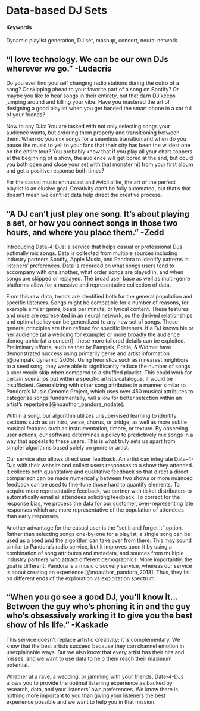 # Data-based DJ Sets {#data-4-DJs}

#### Keywords {-}

Dynamic playlist generation, DJ set, mashup, concert, neural network

## "I love technology. We can be our own DJs wherever we go." -Ludacris

Do you ever find yourself changing radio stations during the outro of a song? Or skipping ahead to your favorite part of a song on Spotify? Or maybe you like to hear songs in their entirety, but that darn DJ keeps jumping around and killing your vibe. Have you mastered the art of designing a good playlist when you get handed the smart phone in a car full of your friends?

Now to any DJs: You are tasked with not only selecting songs your audience wants, but ordering them properly and transitioning between them. When do you mix songs for a seamless transition and when do you pause the music to yell to your fans that their city has been the wildest one on the entire tour? You probably know that if you play all your chart-toppers at the beginning of a show, the audience will get bored at the end, but could you both open and close your set with that monster hit from your first album and get a positive response both times?

For the casual music enthusiast and Avicii alike, the art of the perfect playlist is an elusive goal. Creativity can't be fully automated, but that's that doesn't mean we can't let data help direct the creative process.

## "A DJ can't just play one song. It's about playing a set, or how you connect songs in those two hours, and where you place them." -Zedd

Introducing Data-4-DJs: a service that helps casual or professional DJs optimally mix songs. Data is collected from multiple sources including industry partners Spotify, Apple Music, and Pandora to identify patterns in listeners' preferences. Data is recorded on what songs users tend to accompany with one another, what order songs are played in, and when songs are skipped or replayed. The broad user base as well as multi-genre platforms allow for a massive and representative collection of data.

From this raw data, trends are identified both for the general population and specific listeners. Songs might be compatible for a number of reasons, for example similar genre, beats per minute, or lyrical content. These features and more are represented in an neural network, so the derived relationships and optimal policy can be generalized to any new set of songs. These general principles are then refined for specific listeners. If a DJ knows his or her audience (at a wedding for example) or more broadly the audience demographic (at a concert), these more tailored details can be exploited. Preliminary efforts, such as that by Pampalk, Pohle, & Widmer have demonstrated success using primarily genre and artist information [@pampalk_dynamic_2005]. Using heuristics such as n nearest neighbors to a seed song, they were able to significantly reduce the number of songs a user would skip when compared to a shuffled playlist. This could work for certain scenarios but within a specific artist's catalogue, it would be insufficient. Generalizing with other song attributes in a manner similar to Pandora's Music Genome Project, which uses over 450 musical attributes to categorize songs fundamentally, will allow for better selection within an artist's repertoire [@noauthor_pandora_nodate].

Within a song, our algorithm utilizes unsupervised learning to identify sections such as an intro, verse, chorus, or bridge, as well as more subtle musical features such as instrumentation, timbre, or texture. By observing user actions, our software determines a policy to predictively mix songs in a way that appeals to these users. This is what truly sets us apart from simpler algorithms based solely on genre or artist.

Our service also allows direct user feedback. An artist can integrate Data-4-DJs with their website and collect users responses to a show they attended. It collects both quantitative and qualitative feedback so that direct a direct comparison can be made numerically between two shows or more nuanced feedback can be used to fine-tune those hard to quantify elements. To acquire more representative feedback, we partner with ticket distributers to automatically email all attendees soliciting feedback. To correct for the response bias, we process the data for our customer, over-representing late responses which are more representative of the population of attendees than early responses.

Another advantage for the casual user is the "set it and forget it" option. Rather than selecting songs one-by-one for a playlist, a single song can be used as a seed and the algorithm can take over from there. This may sound similar to Pandora's radio service, but it improves upon it by using a combination of song attributes and metadata, and sources from multiple industry partners who attract different demographics. More importantly, the goal is different: Pandora is a music discovery service, whereas our service is about creating an experience [@noauthor_pandora_2018]. Thus, they fall on different ends of the exploration vs exploitation spectrum.

## "When you go see a good DJ, you’ll know it... Between the guy who’s phoning it in and the guy who’s obsessively working it to give you the best show of his life." -Kaskade

This service doesn't replace artistic creativity; it is complementary. We know that the best artists succeed because they can channel emotion in unexplainable ways. But we also know that every artist has their hits and misses, and we want to use data to help them reach their maximum potential.

Whether at a rave, a wedding, or jamming with your friends, Data-4-DJs allows you to provide the optimal listening experience as backed by research, data, and your listeners' own preferences. We know there is nothing more important to you than giving your listeners the best experience possible and we want to help you in that mission.
